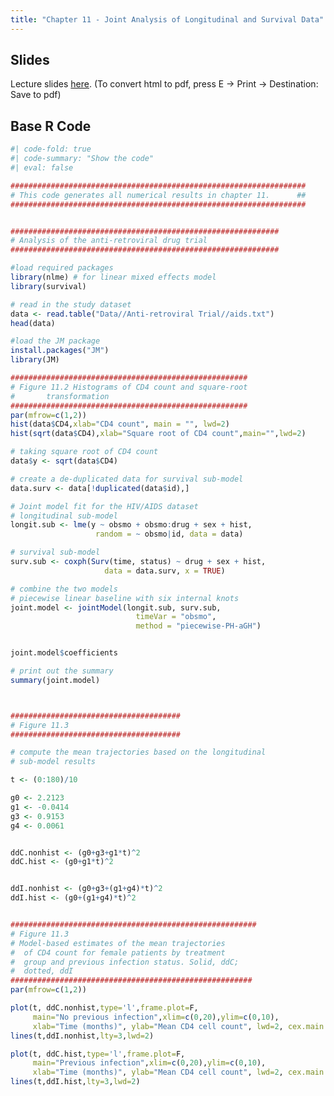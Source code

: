 ```yaml
---
title: "Chapter 11 - Joint Analysis of Longitudinal and Survival Data"
---
```


## Slides

Lecture slides [here](chap11.html){target="_blank"}. (To convert html to pdf, press E $\to$ Print $\to$ Destination: Save to pdf)

## Base R Code

```r
#| code-fold: true
#| code-summary: "Show the code"
#| eval: false

##################################################################
# This code generates all numerical results in chapter 11.      ##
##################################################################


############################################################
# Analysis of the anti-retroviral drug trial
############################################################

#load required packages
library(nlme) # for linear mixed effects model
library(survival)

# read in the study dataset
data <- read.table("Data//Anti-retroviral Trial//aids.txt")
head(data)

#load the JM package
install.packages("JM")
library(JM)

#####################################################
# Figure 11.2 Histograms of CD4 count and square-root
#       transformation
#####################################################
par(mfrow=c(1,2))
hist(data$CD4,xlab="CD4 count", main = "", lwd=2)
hist(sqrt(data$CD4),xlab="Square root of CD4 count",main="",lwd=2)

# taking square root of CD4 count
data$y <- sqrt(data$CD4)

# create a de-duplicated data for survival sub-model
data.surv <- data[!duplicated(data$id),]

# Joint model fit for the HIV/AIDS dataset
# longitudinal sub-model
longit.sub <- lme(y ~ obsmo + obsmo:drug + sex + hist,
                   random = ~ obsmo|id, data = data)

# survival sub-model
surv.sub <- coxph(Surv(time, status) ~ drug + sex + hist,
                     data = data.surv, x = TRUE)

# combine the two models
# piecewise linear baseline with six internal knots
joint.model <- jointModel(longit.sub, surv.sub,
                            timeVar = "obsmo",
                            method = "piecewise-PH-aGH")


joint.model$coefficients

# print out the summary
summary(joint.model)



######################################
# Figure 11.3
######################################

# compute the mean trajectories based on the longitudinal
# sub-model results

t <- (0:180)/10

g0 <- 2.2123
g1 <- -0.0414
g3 <- 0.9153
g4 <- 0.0061


ddC.nonhist <- (g0+g3+g1*t)^2
ddC.hist <- (g0+g1*t)^2


ddI.nonhist <- (g0+g3+(g1+g4)*t)^2
ddI.hist <- (g0+(g1+g4)*t)^2


#######################################################
# Figure 11.3
# Model-based estimates of the mean trajectories
#  of CD4 count for female patients by treatment
#  group and previous infection status. Solid, ddC;
#  dotted, ddI
######################################################
par(mfrow=c(1,2))

plot(t, ddC.nonhist,type='l',frame.plot=F,
     main="No previous infection",xlim=c(0,20),ylim=c(0,10),
     xlab="Time (months)", ylab="Mean CD4 cell count", lwd=2, cex.main = 1)
lines(t,ddI.nonhist,lty=3,lwd=2)

plot(t, ddC.hist,type='l',frame.plot=F,
     main="Previous infection",xlim=c(0,20),ylim=c(0,10),
     xlab="Time (months)", ylab="Mean CD4 cell count", lwd=2, cex.main = 1)
lines(t,ddI.hist,lty=3,lwd=2)

```
